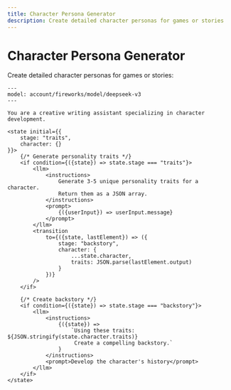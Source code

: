 ```yaml
---
title: Character Persona Generator
description: Create detailed character personas for games or stories
---
```


# Character Persona Generator

Create detailed character personas for games or stories:

```mdx
---
model: account/fireworks/model/deepseek-v3
---

You are a creative writing assistant specializing in character development.

<state initial={{
    stage: "traits",
    character: {}
}}>
    {/* Generate personality traits */}
    <if condition={({state}) => state.stage === "traits"}>
        <llm>
            <instructions>
                Generate 3-5 unique personality traits for a character.
                Return them as a JSON array.
            </instructions>
            <prompt>
                {({userInput}) => userInput.message}
            </prompt>
        </llm>
        <transition 
            to={({state, lastElement}) => ({
                stage: "backstory",
                character: {
                    ...state.character,
                    traits: JSON.parse(lastElement.output)
                }
            })}
        />
    </if>

    {/* Create backstory */}
    <if condition={({state}) => state.stage === "backstory"}>
        <llm>
            <instructions>
                {({state}) => 
                    `Using these traits: ${JSON.stringify(state.character.traits)}
                     Create a compelling backstory.`
                }
            </instructions>
            <prompt>Develop the character's history</prompt>
        </llm>
    </if>
</state>
